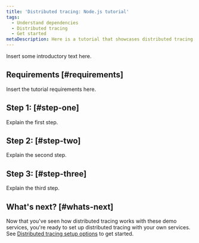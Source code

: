 ```yaml
---
title: 'Distributed tracing: Node.js tutorial'
tags:
  - Understand dependencies
  - Distributed tracing
  - Get started
metaDescription: Here is a tutorial that showcases distributed tracing with three Node.js services.
---
```


Insert some introductory text here.

## Requirements [#requirements]

Insert the tutorial requirements here.

## Step 1: [#step-one]

Explain the first step.

## Step 2: [#step-two]

Explain the second step.

## Step 3: [#step-three]

Explain the third step.

## What's next? [#whats-next]

Now that you've seen how distributed tracing works with these demo services, you're ready to set up distributed tracing with your own services. See [Distributed tracing setup options](/docs/distributed-tracing/concepts/quick-start) to get started.